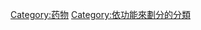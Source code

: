 {{Commonscat|Drugs by mechanism of action}}

[[Category:药物|Category:药物]]
[[Category:依功能來劃分的分類|Category:依功能來劃分的分類]]